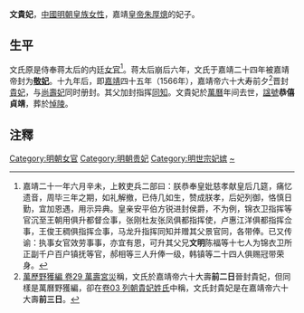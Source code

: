 '''文貴妃'''，[[中國|中國]][[明朝|明朝]][[皇族|皇族]][[女性|女性]]，嘉靖[[皇帝|皇帝]][[朱厚熜|朱厚熜]]的妃子。

== 生平 ==
{{東亞女性歷史人物
|名稱 =贵妃文氏
|身份 =明朝妃嫔
|位號=妃→贵妃
|徽號=敬
|父親=文明
|夫=[[嘉靖帝|嘉靖帝]]
|兄弟=哥哥 文承武
|墳墓=天壽山悼陵
|諡號=恭僖貞靖
}}

文氏原是侍奉蒋太后的内廷[[女官|女官]]<ref>嘉靖二十一年六月辛未，上敕吏兵二部曰：朕恭奉皇妣慈孝献皇后几筵，痛忆遗音，周毕三年之期，如礼解撤，已侍几如生，赞成朕孝，后妃列御，恪慎日勤，宜加恩遇，用示异典。皇亲安平伯方锐进封侯爵，不为例，锦衣卫指挥等官沉至王朝用俱升都督佥事，张刚杜友张凤俱都指挥使，卢惠江洋俱都指挥佥事，王俊王稠俱指挥佥事，马龙升指挥同知并赠其父景官同，各带俸。已又传谕：执事女官效劳事事，亦宜有恩，可升其父兄'''文明'''陈福等十七人为锦衣卫所正副千户百户镇抚等官，郝相等三人升俸一级，韩镇等二十四人俱赐冠带荣身。</ref>。蒋太后崩后六年，文氏于嘉靖二十四年被嘉靖帝封为'''[[敬妃|敬妃]]'''。十九年后，即[[嘉靖|嘉靖]]四十五年（1566年），嘉靖帝六十大寿前夕<ref>[http://zh.wikisource.org/wiki/%E8%90%AC%E6%AD%B7%E9%87%8E%E7%8D%B2%E7%B7%A8/%E5%8D%B729 萬歷野獲編 卷29 萬壽宮災]{{dead link|date=2018年3月 |bot=InternetArchiveBot |fix-attempted=yes }}稱，文氏於嘉靖帝六十大壽'''前二日'''晉封貴妃，但同樣是萬曆野獲編，卻在[http://zh.wikisource.org/wiki/%E8%90%AC%E6%AD%B7%E9%87%8E%E7%8D%B2%E7%B7%A8/%E5%8D%B703#.E5.88.97.E6.9C.9D.E8.B2.B4.E5.A6.83.E5.A7.93.E6.B0.8F 卷03 列朝貴妃姓氏]{{dead link|date=2018年3月 |bot=InternetArchiveBot |fix-attempted=yes }}中稱，文氏封貴妃是在嘉靖帝六十大壽'''前三日'''。</ref>晋封[[貴妃|貴妃]]，与[[尚壽妃_(明世宗)|尚壽妃]]同时册封。其父加封指挥[[同知|同知]]。文貴妃於[[萬曆|萬曆]]年间去世，[[諡號|諡號]]'''恭僖貞靖'''，葬於[[悼陵|悼陵]]。

== 注釋 ==

{{Reflist|2}}

[[Category:明朝女官|Category:明朝女官]]
[[Category:明朝贵妃|Category:明朝贵妃]]
[[Category:明世宗妃嫔|Category:明世宗妃嫔]]
[[Category:文姓|~]]